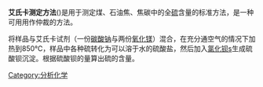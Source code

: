 '''艾氏卡测定方法'''({{lang|en|Eschka method}})是用于测定煤、石油焦、焦碳中的全[[硫|硫]]含量的标准方法，是一种可用用作仲裁的方法。

将样品与艾氏卡试剂（一份[[碳酸钠|碳酸钠]]与两份[[氧化镁|氧化镁]]）混合，在充分通空气的情况下加热到850℃，样品中各种硫转化为可以溶于水的硫酸盐，然后加入[[氯化钡|氯化钡]]s生成硫酸钡沉淀。根据硫酸钡的量算出硫的含量。

[[Category:分析化学|Category:分析化学]]